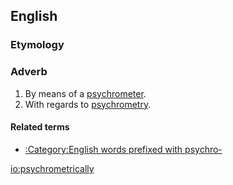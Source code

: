 ==English==

===Etymology===
{{suffix|psychrometric|ally|lang=en}}

===Adverb===
{{en-adv}}

# By means of a [[psychrometer]].
# With regards to [[psychrometry]].

====Related terms====
* [[:Category:English words prefixed with psychro-]]

[[io:psychrometrically]]